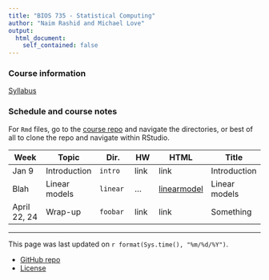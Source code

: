 ```yaml
---
title: "BIOS 735 - Statistical Computing"
author: "Naim Rashid and Michael Love"
output: 
  html_document:
    self_contained: false
---
```


### Course information

[Syllabus](syllabus.html)

### Schedule and course notes

For `Rmd` files, go to the
[course repo](https://github.com/biodatascience/statcomp_src) and navigate the
directories, or best of all to clone the repo and navigate within RStudio. 


| Week | Topic | Dir. | HW | HTML | Title |
|------|-------|------|----|------|-------|
| Jan 9 | Introduction | `intro` | link | link | Introduction |
| Blah | Linear models | `linear` | ... | [linearmodel](linear/linearmodel.html) | Linear models |
| April 22, 24 | Wrap-up | `foobar` | link | link | Something |

---

This page was last updated on `r format(Sys.time(), "%m/%d/%Y")`. 

* [GitHub repo](https://github.com/biodatascience/statcomp_src)
* [License](https://github.com/biodatascience/statcomp_src/blob/master/LICENSE)
